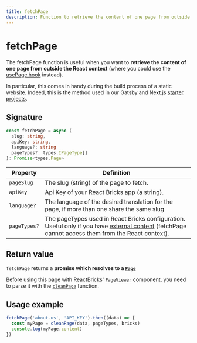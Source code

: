 ```yaml
---
title: fetchPage
description: Function to retrieve the content of one page from outside the React context
---
```


# fetchPage

The fetchPage function is useful when you want to **retrieve the content of one page from outside the React context** (where you could use the [usePage hook](/api-reference/hooks/use-page) instead).

In particular, this comes in handy during the build process of a static website. Indeed, this is the method used in our Gatsby and Next.js [starter projects](/docs/getting-started/starter-projects).

## Signature

```ts
const fetchPage = async (
  slug: string,
  apiKey: string,
  language?: string
  pageTypes?: types.IPageType[]
): Promise<types.Page>
```

| Property     | Definition                                                                                                                                                                         |
| ------------ | ---------------------------------------------------------------------------------------------------------------------------------------------------------------------------------- |
| `pageSlug`   | The slug (string) of the page to fetch.                                                                                                                                            |
| `apiKey`     | Api Key of your React Bricks app (a string).                                                                                                                                       |
| `language?`  | The language of the desired translation for the page, if more than one share the same slug                                                                                         |
| `pageTypes?` | The pageTypes used in React Bricks configuration. Useful only if you have [external content](/docs/bricks/external-content) (fetchPage cannot access them from the React context). |

## Return value

`fetchPage` returns a **promise which resolves to a [`Page`](/api-reference/types/types/#page)**

Before using this page with ReactBricks' [`PageViewer`](/api-reference/components/page-viewer) component, you need to parse it with the [`cleanPage`](clean-page) function.

## Usage example

```ts highlight=1
fetchPage('about-us', 'API_KEY').then((data) => {
  const myPage = cleanPage(data, pageTypes, bricks)
  console.log(myPage.content)
})
```
